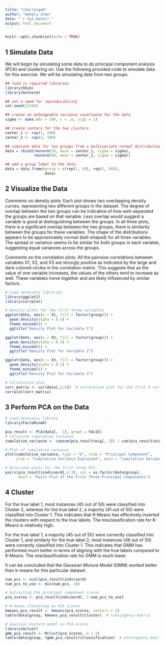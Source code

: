 ```yaml
---
title: "challenge6"
author: "menglu zhao"
date: "`r Sys.Date()`"
output: html_document
---
```


```r
knitr::opts_chunk$set(echo = TRUE)
```

## 1 Simulate Data
We will begin by simulating some data to do principal component analysis (PCA) and clustering on. Use the following provided code to simulate data for this exercise. We will be simulating data from two groups.
```r
## load in required libraries 
library(hbim)
library(mvtnorm)

## set a seed for reproducibility
set.seed(12345)

## create an exhangeable variance covariance for the data
sigma <- make.v(n = 100, r = .6, sig2 = 1)

## create centers for the two clusters. 
center_1 <- rep(1, 100)
center_2 <- rep(3, 100)

## simulate data for two groups from a multivariate normal distribution 
data = rbind(rmvnorm(50, mean = center_1, sigma = sigma),
             rmvnorm(50, mean = center_2, sigma = sigma))

## add a group label to the data 
data = data.frame(group = c(rep(1, 50), rep(2, 50)),
                  data) 
```

## 2 Visualize the Data

Comments on density plots: Each plot shows two overlapping density curves, representing two different groups in the dataset. The degree of overlap between the two groups can be indicative of how well-separated the groups are based on that variable. Less overlap would suggest a variable is good at distinguishing between the groups. In all three plots, there is a significant overlap between the two groups, there is similarity between the groups for these variables. The shape of the distributions appears to be approximately normal (bell-shaped) for all three variables. The spread or variance seems to be similar for both groups in each variable, suggesting equal variances across the groups.

Comments on the correlation plots: All the pairwise correlations between variables X1, X2, and X3 are strongly positive as indicated by the large and dark-colored circles in the correlation matrix. This suggests that as the value of one variable increases, the values of the others tend to increase as well. These variables move together and are likely influenced by similar factors. 
```r
# Load necessary libraries
library(ggplot2)
library(corrplot)

# Density plots for the first three variables
ggplot(data, aes(x = X1, fill = factor(group))) + 
  geom_density(alpha = 0.5) + 
  theme_minimal() + 
  ggtitle("Density Plot for Variable 1")

ggplot(data, aes(x = X2, fill = factor(group))) + 
  geom_density(alpha = 0.5) + 
  theme_minimal() + 
  ggtitle("Density Plot for Variable 2")

ggplot(data, aes(x = X3, fill = factor(group))) + 
  geom_density(alpha = 0.5) + 
  theme_minimal() + 
  ggtitle("Density Plot for Variable 3")

# Correlation plot
corr_matrix <- cor(data[,2:4])  # correlation plot for the first 3 variables, exclude the group column
corrplot(corr_matrix)

```
## 3 Perform PCA on the Data
```r
# Load necessary library
library(FactoMineR)

pca_result <- PCA(data[, -1], graph = FALSE)
# Calculate cumulative variance
cumulative_variance <- cumsum(pca_result$eig[, 2]) / sum(pca_result$eig[, 2])

# Plot of cumulative variance
plot(cumulative_variance, type = "b", xlab = "Principal Component", 
     ylab = "Cumulative Variance Explained", main = "Cumulative Variance Plot")

# Bivariate plots for the first three PCs
pairs(pca_result$ind$coord[,1:3], col = as.factor(data$group), 
      main = "Pairs Plot of the First Three Principal Components")

```

## 4 Cluster

For the true label 1, most instances (45 out of 50) were classified into Cluster 2, whereas for the true label 2, a majority (41 out of 50) were classified into Cluster 1. This indicates that K-Means has effectively inverted the clusters with respect to the true labels. The misclassification rate for K-Means is relatively high.

For the true label 1, a majority (45 out of 50) were correctly classified into Cluster 1, and similarly for the true label 2, most instances (49 out of 50) were correctly classified into Cluster 1. This indicates that GMM has performed much better in terms of aligning with the true labels compared to K-Means. The misclassification rate for GMM is much lower.

It can be concluded that the Gaussian Mixture Model (GMM) worked better than k-means for this particular dataset.

```r

num_pcs <- ncol(pca_result$ind$coord)
num_pcs_to_use <- min(num_pcs, 10)  

# Extracting the principal component scores
pca_scores <- pca_result$ind$coord[, 1:num_pcs_to_use]

# K-means clustering on PCA scores
kmeans_pca_result <- kmeans(pca_scores, centers = 2)
table(data$group, kmeans_pca_result$cluster)  # Contingency matrix

# Gaussian mixture model on PCA scores
library(mclust)
gmm_pca_result <- Mclust(pca_scores, G = 2)
table(data$group, (gmm_pca_result)$classification)  # Contingency matrix

```

